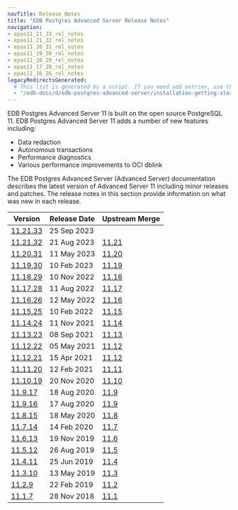 ```yaml
---
navTitle: Release Notes
title: "EDB Postgres Advanced Server Release Notes"
navigation:
- epas11_21_33_rel_notes
- epas11_21_32_rel_notes
- epas11_20_31_rel_notes
- epas11_19_30_rel_notes
- epas11_18_29_rel_notes
- epas11_17_28_rel_notes
- epas11_16_26_rel_notes
legacyRedirectsGenerated:
  # This list is generated by a script. If you need add entries, use the `legacyRedirects` key.
  - "/edb-docs/d/edb-postgres-advanced-server/installation-getting-started/release-notes/11/toc.html"
---
```


EDB Postgres Advanced Server 11 is built on the open source PostgreSQL 11. EDB Postgres Advanced Server 11 adds a number of new features including: 

-  Data redaction
-  Autonomous transactions
-  Performance diagnostics
-  Various performance improvements to OCI dblink

The EDB Postgres Advanced Server (Advanced Server) documentation describes the latest version of Advanced Server 11 including minor releases and patches. The release notes in this section provide information on what was new in each release. 

|                  Version                  | Release Date |                         Upstream Merge                         |
| ----------------------------------------- | ------------ | -------------------------------------------------------------- |
| [11.21.33](epas11_21_33_rel_notes.mdx)    | 25 Sep 2023  |                                                                |
| [11.21.32](epas11_21_32_rel_notes.mdx)    | 21 Aug 2023  | [11.21](https://www.postgresql.org/docs/11/release-11-21.html) |
| [11.20.31](epas11_20_31_rel_notes.mdx)    | 11 May 2023  | [11.20](https://www.postgresql.org/docs/11/release-11-20.html) |
| [11.19.30](epas11_19_30_rel_notes.mdx)    | 10 Feb 2023  | [11.19](https://www.postgresql.org/docs/11/release-11-19.html) |
| [11.18.29](epas11_18_29_rel_notes.mdx)    | 10 Nov 2022  | [11.18](https://www.postgresql.org/docs/11/release-11-18.html) |
| [11.17.28](epas11_17_28_rel_notes.mdx)    | 11 Aug 2022  | [11.17](https://www.postgresql.org/docs/11/release-11-17.html) |
| [11.16.26](epas11_16_26_rel_notes.mdx)    | 12 May 2022  | [11.16](https://www.postgresql.org/docs/11/release-11-16.html) |
| [11.15.25](09_epas11.15.25_rel_notes.mdx) | 10 Feb 2022  | [11.15](https://www.postgresql.org/docs/11/release-11-15.html) |
| [11.14.24](10_epas11.14.24_rel_notes.mdx) | 11 Nov 2021  | [11.14](https://www.postgresql.org/docs/11/release-11-14.html) |
| [11.13.23](11_epas11.13.23_rel_notes.mdx) | 08 Sep 2021  | [11.13](https://www.postgresql.org/docs/11/release-11-13.html) |
| [11.12.22](13_epas11.12.22_rel_notes.mdx) | 05 May 2021  | [11.12](https://www.postgresql.org/docs/11/release-11-12.html) |
| [11.12.21](15_epas11.12.21_rel_notes.mdx) | 15 Apr 2021  | [11.12](https://www.postgresql.org/docs/11/release-11-12.html) |
| [11.11.20](17_epas11.11.20_rel_notes.mdx) | 12 Feb 2021  | [11.11](https://www.postgresql.org/docs/11/release-11-11.html) |
| [11.10.19](19_epas11.10.19_rel_notes.mdx) | 20 Nov 2020  | [11.10](https://www.postgresql.org/docs/11/release-11-10.html) |
| [11.9.17](21_epas11.9.17_rel_notes.mdx)   | 18 Aug 2020  | [11.9](https://www.postgresql.org/docs/11/release-11-9.html)   |
| [11.9.16](23_epas11.9.16_rel_notes.mdx)   | 17 Aug 2020  | [11.9](https://www.postgresql.org/docs/11/release-11-9.html)   |
| [11.8.15](25_epas11.8.15_rel_notes.mdx)   | 18 May 2020  | [11.8](https://www.postgresql.org/docs/11/release-11-8.html)   |
| [11.7.14](27_epas11.7.14_rel_notes.mdx)   | 14 Feb 2020  | [11.7](https://www.postgresql.org/docs/11/release-11-7.html)   |
| [11.6.13](29_epas11.6.13_rel_notes.mdx)   | 19 Nov 2019  | [11.6](https://www.postgresql.org/docs/11/release-11-6.html)   |
| [11.5.12](31_epas11.5.12_rel_notes.mdx)   | 26 Aug 2019  | [11.5](https://www.postgresql.org/docs/11/release-11-5.html)   |
| [11.4.11](33_epas11.4.11_rel_notes.mdx)   | 25 Jun 2019  | [11.4](https://www.postgresql.org/docs/11/release-11-4.html)   |
| [11.3.10](35_epas11.3.10_rel_notes.mdx)   | 13 May 2019  | [11.3](https://www.postgresql.org/docs/11/release-11-3.html)   |
| [11.2.9](37_epas11.2.9_rel_notes.mdx)     | 22 Feb 2019  | [11.2](https://www.postgresql.org/docs/11/release-11-2.html)   |
| [11.1.7](39_epas11.1.7_rel_notes.mdx)     | 28 Nov 2018  | [11.1](https://www.postgresql.org/docs/11/release-11-1.html)   |